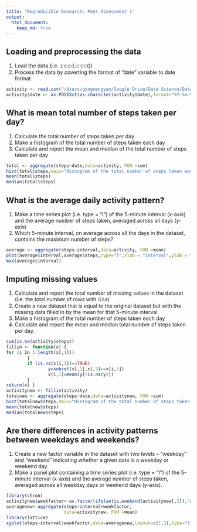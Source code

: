 ```yaml
---
title: "Reproducible Research: Peer Assessment 1"
output: 
  html_document:
    keep_md: true
---
```



## Loading and preprocessing the data

1. Load the data (i.e. 𝚛𝚎𝚊𝚍.𝚌𝚜𝚟())
2. Process the data by coverting the format of "date" variable to date format

```r
activity <- read.csv("/Users/gongmengyan/Google Drive/Data Science/Data Science Specialization/5. Reproducible Research/Assignment/activity.csv")
activity$date <- as.POSIXct(as.character(activity$date),format="%Y-%m-%d")
```

## What is mean total number of steps taken per day?

1. Calculate the total number of steps taken per day
2. Make a histogram of the total number of steps taken each day
3. Calculate and report the mean and median of the total number of steps taken per day  

```r
total <- aggregate(steps~date,data=activity, FUN =sum)
hist(total$steps,main="Histogram of the total number of steps taken each day",xlab="Total number of steps taken each day")
mean(total$steps)
median(total$steps)
```

## What is the average daily activity pattern?

1. Make a time series plot (i.e. type = "l") of the 5-minute interval (x-axis) and the average number of steps taken, averaged across all days (y-axis)  
2. Which 5-minute interval, on average across all the days in the dataset, contains the maximum number of steps?

```r
average <- aggregate(steps~interval,data=activity, FUN =mean)
plot(average$interval,average$steps,type="l",xlab = "Interval",ylab = "Number of steps")
max(average$interval)
```

## Imputing missing values

1. Calculate and report the total number of missing values in the dataset (i.e. the total number of rows with 𝙽𝙰s)
2. Create a new dataset that is equal to the original dataset but with the missing data filled in by the mean for that 5-minute interval
3. Make a histogram of the total number of steps taken each day
4. Calculate and report the mean and median total number of steps taken per day. 

```r
sum(is.na(activity$steps))
fillin <- function(x) {
for (i in 1:length(x[,1])) 
        {
        if (is.na(x[i,1])==TRUE)
                y=subset(x[,1],x[,3]==x[i,3])
                x[i,1]=mean(y[!is.na(y)])
        }
return(x) }
activitynew <- fillin(activity)
totalnew <- aggregate(steps~date,data=activitynew, FUN =sum)
hist(totalnew$steps,main="Histogram of the total number of steps taken each day",xlab="Total number of steps taken each day")
mean(totalnew$steps)
median(totalnew$steps)
```

## Are there differences in activity patterns between weekdays and weekends?

1. Create a new factor variable in the dataset with two levels – “weekday” and “weekend” indicating whether a given date is a weekday or weekend day.  
2. Make a panel plot containing a time series plot (i.e. type = "l") of the 5-minute interval (x-axis) and the average number of steps taken, averaged across all weekday days or weekend days (y-axis). 

```r
library(chron)
activitynew$weekfactor<-as.factor(ifelse(is.weekend(activitynew[,2]),"weekend","weekday"))
averagenew<-aggregate(steps~interval+weekfactor,
                      data=activitynew, FUN =mean)
library(lattice)
xyplot(steps~interval|weekfactor,data=averagenew,layout=c(1,2),type="l",xlab = "Interval",ylab = "Number of steps")
```